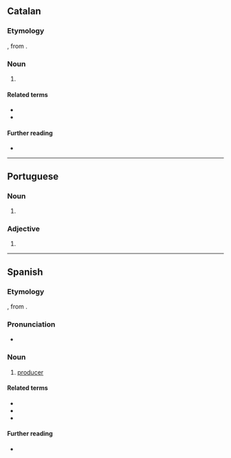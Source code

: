 ==Catalan==

===Etymology===
{{bor|ca|la|productor}}, from {{m|la|productus}}.

===Noun===
{{ca-noun|m|f=productora}}

# {{l|en|producer}}

====Related terms====
* {{l|ca|producte}}
* {{l|ca|produir}}

====Further reading====
* {{R:IEC2}}

----

==Portuguese==

===Noun===
{{pt-noun|m|es|f=productora}}

# {{pt-obsolete-silent-letter-1911|produtor}}

===Adjective===
{{pt-adj|product|or}}

# {{pt-obsolete-silent-letter-1911|produtor}}

----

==Spanish==

===Etymology===
{{bor|es|la|productor}}, from {{m|la|productus}}.

===Pronunciation===
* {{IPA|/pɾoðukˈto̞ɾ/|lang=es}}

===Noun===
{{es-noun|m|es|f=productora}}

# [[producer]]

====Related terms====
* {{l|es|producción}}
* {{l|es|producto}}
* {{l|es|producir}}

====Further reading====
* {{R:DRAE 2001}}